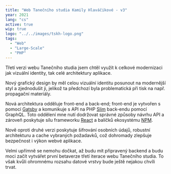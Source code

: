 ```yaml
---
title: "Web Tanečního studia Kamily Hlaváčikové - v3"
year: 2021
lang: "cs"
active: true
wip: true
logo: "../../images/tskh-logo.png"
tags:
  - "Web"
  - "Large-Scale"
  - "PHP"
---
```


Třetí verzi webu Tanečního studia jsem chtěl využít k celkové modernizaci jak vizuální identity, tak celé architektury aplikace.

Nový grafický design by měl celou vizuální identitu posunout na modernější styl a zjednodušit ji, jelikož ta předchozí byla problematická při tisk na např. propagační materiály.

Nová architektura odděluje front-end a back-end; front-end je vytvořen s pomocí <a href="https://gatsbyjs.com" target="_blank" rel="noopener noreferrer">Gatsby</a> a komunikuje s API na PHP <a href="https://slimframework.com" target="_blank" rel="noopener noreferrer">Slim</a> back-endu pomocí GraphQL. Toto oddělení mne nutí dodržovat správné způsoby návrhu API a zároveň poskytuje sílu frameworku <a href="https://reactjs.org" target="_blank" rel="noopener noreferrer">React</a> a balíčků ekosystému <a href="https://npmjs.com" target="_blank" rel="noopener noreferrer">NPM</a>.

Nově oproti druhé verzi poskytuje šifrování osobních údajů, robustní architekturu a cache vybraných požadavků, což dohromady zlepšuje bezpečnost i výkon webvé aplikace.

Velmi upřímně se nemohu dočkat, až budu mít připravený backend a budu moci začít vytvářet první betaverze třetí iterace webu Tanečního studia. To však kvůli ohromnému rozsahu datové vrstvy bude ještě nejakou chvíli trvat.
